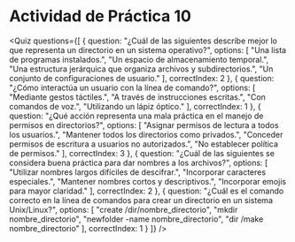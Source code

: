 # Actividad de Práctica 10
<Quiz questions={[
  {
    question: "¿Cuál de las siguientes describe mejor lo que representa un directorio en un sistema operativo?",
    options: [
      "Una lista de programas instalados.",
      "Un espacio de almacenamiento temporal.",
      "Una estructura jerárquica que organiza archivos y subdirectorios.",
      "Un conjunto de configuraciones de usuario."
    ],
    correctIndex: 2
  },
  {
    question: "¿Cómo interactúa un usuario con la línea de comando?",
    options: [
      "Mediante gestos táctiles.",
      "A través de instrucciones escritas.",
      "Con comandos de voz.",
      "Utilizando un lápiz óptico."
    ],
    correctIndex: 1
  },
  {
    question: "¿Qué acción representa una mala práctica en el manejo de permisos en directorios?",
    options: [
      "Asignar permisos de lectura a todos los usuarios.",
      "Mantener todos los directorios como privados.",
      "Conceder permisos de escritura a usuarios no autorizados.",
      "No establecer política de permisos."
    ],
    correctIndex: 3
  },
  {
    question: "¿Cuál de las siguientes se considera buena práctica para dar nombres a los archivos?",
    options: [
      "Utilizar nombres largos difíciles de descifrar.",
      "Incorporar caracteres especiales.",
      "Mantener nombres cortos y descriptivos.",
      "Incorporar emojis para mayor claridad."
    ],
    correctIndex: 2
  },
  {
    question: "¿Cuál es el comando correcto en la línea de comandos para crear un directorio en un sistema Unix/Linux?",
    options: [
      "create /dir/nombre_directorio",
      "mkdir nombre_directorio",
      "newfolder -name nombre_directorio",
      "dir /make nombre_directorio"
    ],
    correctIndex: 1
  }
]} />